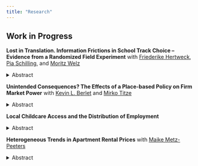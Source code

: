 ```yaml
---
title: "Research"
---
```


## Work in Progress

**Lost in Translation. Information Frictions in School Track Choice -- Evidence from a Randomized Field Experiment** with [Friederike Hertweck](https://sites.google.com/view/friederikehertweck/){target="_blank"}, [Pia Schilling](https://www.piaschilling.com/home){target="_blank"}, and [Moritz Welz](https://www2.wiwi.rub.de/en/persons/moritz-welz-2/){target="_blank"}

<details>
  <summary>Abstract</summary>
  <p>
    In this study, we analyze whether linguistic barriers and a lack of knowledge about the German school system hinders immigrant parents from making an informed choice about their children’s school track. As part of a randomized control trial in a large German state in the school year 2024/25, parents of fourth-graders are provided a (multilingual) mobile application containing useful information on track choice. Different versions of the App will be randomly assigned to elementary schools. *AER Registration: AEARCTR-0011821.*
  </p>
</details>


**Unintended Consequences? The Effects of a Place-based Policy on Firm Market Power** with [Kevin L. Berlet](https://www2.wiwi.rub.de/en/persons/kevin-berlet/){target="_blank"} and [Mirko Titze](https://www.iwh-halle.de/ueber-das-iwh/team/detail/mirko-titze){target="_blank"}

<details>
  <summary>Abstract</summary>
  <p>
    WIP
  </p>
</details>


**Local Childcare Access and the Distribution of Employment**

<details>
  <summary>Abstract</summary>
  <p>
    WIP
  </p>
</details>


**Heterogeneous Trends in Apartment Rental Prices** with [Maike Metz-Peeters](https://www2.wiwi.rub.de/en/persons/maike-metz-peeters/){target="_blank"}

<details>
  <summary>Abstract</summary>
  <p>
    We introduce a novel, non-parametric method for estimating house price indices that captures heterogenous price developments and operates independently of strict functional form assumptions. Utilizing the potential outcomes framework, our approach employs causal forests to effectively address changes in the composition of available housing units while mitigating the curse of dimensionality inherent in traditional matching estimators. By directly incorporating geographical coordinates into the model, the algorithm autonomously determines the adaptive spatial neighborhood for each observation, thus avoiding the imposition of fixed spatial boundaries. This flexibility makes the method particularly well-suited for densely populated areas and enables the investigation of complex heterogeneity in house price developments. We demonstrate the utility of this approach through an application to apartment rental prices in six major German cities before and during the COVID-19 pandemic, illustrating how it uncovers nuanced trends in rental price dynamics during a period of significant market change.
  </p>
</details>
